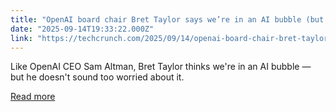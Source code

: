 ```yaml
---
title: "OpenAI board chair Bret Taylor says we’re in an AI bubble (but that’s okay)"
date: "2025-09-14T19:33:22.000Z"
link: "https://techcrunch.com/2025/09/14/openai-board-chair-bret-taylor-says-were-in-an-ai-bubble-but-thats-okay/"
---
```


Like OpenAI CEO Sam Altman, Bret Taylor thinks we're in an AI bubble — but he doesn't sound too worried about it.

[Read more](https://techcrunch.com/2025/09/14/openai-board-chair-bret-taylor-says-were-in-an-ai-bubble-but-thats-okay/)
